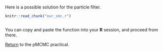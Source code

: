 Here is a possible solution for the particle filter.

```r
knitr::read_chunk("our_smc.r")
```
```r
```

You can copy and paste the function into your **R** session, and proceed from there.

[Return](pmcmc.html#run-a-particle-filter) to the pMCMC practical.
